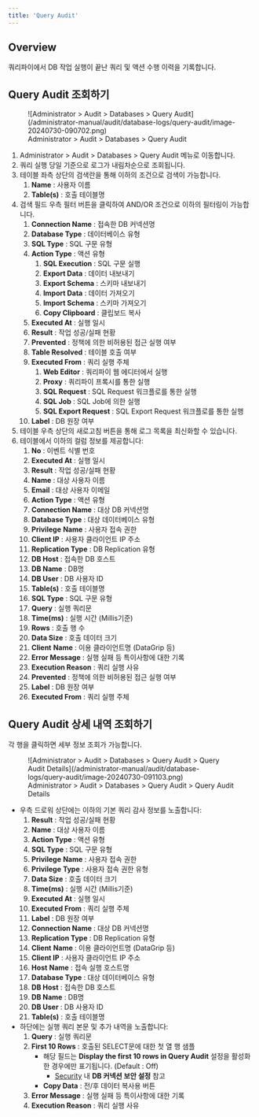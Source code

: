 ```yaml
---
title: 'Query Audit'
---
```


## Overview

쿼리파이에서 DB 작업 실행이 끝난 쿼리 및 액션 수행 이력을 기록합니다.

## Query Audit 조회하기

<figure data-layout="center" data-align="center">
![Administrator &gt; Audit &gt; Databases &gt; Query Audit](/administrator-manual/audit/database-logs/query-audit/image-20240730-090702.png)
<figcaption>
Administrator &gt; Audit &gt; Databases &gt; Query Audit
</figcaption>
</figure>

1. Administrator &gt; Audit &gt; Databases &gt; Query Audit 메뉴로 이동합니다.
2. 쿼리 실행 당일 기준으로 로그가 내림차순으로 조회됩니다.
3. 테이블 좌측 상단의 검색란을 통해 이하의 조건으로 검색이 가능합니다.
    1.  **Name**  : 사용자 이름
    2.  **Table(s)**  : 호출 테이블명
4. 검색 필드 우측 필터 버튼을 클릭하여 AND/OR 조건으로 이하의 필터링이 가능합니다.
    1.  **Connection Name**  : 접속한 DB 커넥션명
    2.  **Database Type** : 데이터베이스 유형
    3.  **SQL Type** : SQL 구문 유형
    4.  **Action Type** : 액션 유형
        1.  **SQL Execution**  : SQL 구문 실행 
        2.  **Export Data**  : 데이터 내보내기
        3.  **Export Schema**  : 스키마 내보내기
        4.  **Import Data**  : 데이터 가져오기
        5.  **Import Schema** : 스키마 가져오기
        6.  **Copy Clipboard**  : 클립보드 복사 
    5.  **Executed At**  : 실행 일시
    6.  **Result** : 작업 성공/실패 현황
    7.  **Prevented** : 정책에 의한 비허용된 접근 실행 여부
    8.  **Table Resolved**  : 테이블 호출 여부
    9.  **Executed From**  : 쿼리 실행 주체
        1.  **Web Editor**  : 쿼리파이 웹 에디터에서 실행
        2.  **Proxy**  : 쿼리파이 프록시를 통한 실행
        3.  **SQL Request**  : SQL Request 워크플로를 통한 실행
        4.  **SQL Job**  : SQL Job에 의한 실행
        5.  **SQL Export Request**  : SQL Export Request 워크플로를 통한 실행
    10.  **Label**  : DB 원장 여부
5. 테이블 우측 상단의 새로고침 버튼을 통해 로그 목록을 최신화할 수 있습니다.
6. 테이블에서 이하의 컬럼 정보를 제공합니다:
    1.  **No**  : 이벤트 식별 번호
    2.  **Executed At**  : 실행 일시
    3.  **Result** : 작업 성공/실패 현황
    4.  **Name**  : 대상 사용자 이름
    5.  **Email**  : 대상 사용자 이메일
    6.  **Action Type** : 액션 유형
    7.  **Connection Name**  : 대상 DB 커넥션명
    8.  **Database Type**  : 대상 데이터베이스 유형
    9.  **Privilege**   **Name**  : 사용자 접속 권한
    10.  **Client IP**  : 사용자 클라이언트 IP 주소
    11.  **Replication Type**  : DB Replication 유형
    12.  **DB Host**  : 접속한 DB 호스트
    13.  **DB Name**  : DB명
    14.  **DB User**  : DB 사용자 ID
    15.  **Table(s)**  : 호출 테이블명
    16.  **SQL Type** : SQL 구문 유형
    17.  **Query**  : 실행 쿼리문
    18.  **Time(ms)**  : 실행 시간 (Millis기준)
    19.  **Rows**  : 호출 행 수
    20.  **Data Size**  : 호출 데이터 크기 
    21.  **Client**   **Name**  : 이용 클라이언트명 (DataGrip 등)
    22.  **Error Message**  : 실행 실패 등 특이사항에 대한 기록
    23.  **Execution Reason**  : 쿼리 실행 사유
    24.  **Prevented** : 정책에 의한 비허용된 접근 실행 여부
    25.  **Label**  : DB 원장 여부
    26.  **Executed From**  : 쿼리 실행 주체

## Query Audit 상세 내역 조회하기

각 행을 클릭하면 세부 정보 조회가 가능합니다.

<figure data-layout="center" data-align="center">
![Administrator &gt; Audit &gt; Databases &gt; Query Audit &gt; Query Audit Details](/administrator-manual/audit/database-logs/query-audit/image-20240730-091103.png)
<figcaption>
Administrator &gt; Audit &gt; Databases &gt; Query Audit &gt; Query Audit Details
</figcaption>
</figure>

* 우측 드로워 상단에는 이하의 기본 쿼리 감사 정보를 노출합니다:
    1.  **Result** : 작업 성공/실패 현황
    2.  **Name**  : 대상 사용자 이름
    3.  **Action Type** : 액션 유형
    4.  **SQL Type** : SQL 구문 유형
    5.  **Privilege**   **Name**  : 사용자 접속 권한
    6.  **Privilege**   **Type**  : 사용자 접속 권한 유형
    7.  **Data Size**  : 호출 데이터 크기 
    8.  **Time(ms)**  : 실행 시간 (Millis기준)
    9.  **Executed At**  : 실행 일시
    10.  **Executed From**  : 쿼리 실행 주체
    11.  **Label**  : DB 원장 여부
    12.  **Connection Name**  : 대상 DB 커넥션명
    13.  **Replication Type**  : DB Replication 유형
    14.  **Client**   **Name**  : 이용 클라이언트명 (DataGrip 등)
    15.  **Client IP**  : 사용자 클라이언트 IP 주소
    16.  **Host**   **Name** : 접속 실행 호스트명
    17.  **Database Type**  : 대상 데이터베이스 유형
    18.  **DB Host**  : 접속한 DB 호스트
    19.  **DB Name**  : DB명
    20.  **DB User**  : DB 사용자 ID
    21.  **Table(s)**  : 호출 테이블명
* 하단에는 실행 쿼리 본문 및 추가 내역을 노출합니다:
    1.  **Query**  : 실행 쿼리문
    2.  **First 10 Rows**  : 호출된 SELECT문에 대한 첫 열 행 샘플
        * 해당 필드는  **Display the first 10 rows in Query Audit**  설정을 활성화한 경우에만 표기됩니다. (Default : Off)
            * [Security](../../general/company-management/security) 내  **DB 커넥션 보안 설정**  참고
        *  **Copy Data**  : 전/후 데이터 복사용 버튼
    3.  **Error Message**  : 실행 실패 등 특이사항에 대한 기록
    4.  **Execution Reason**  : 쿼리 실행 사유
